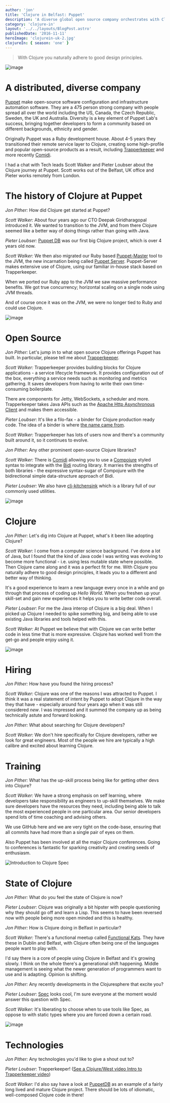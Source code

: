 ```yaml
---
author: 'jon'
title: 'Clojure in Belfast: Puppet'
description: 'A diverse global open source company orchestrates with Clojure'
category: 'clojure-in'
layout: '../../layouts/BlogPost.astro'
publishedDate: '2016-11-11'
heroImage: 'clojurein-uk-2.jpg'
clojureIn: { season: 'one' }
---
```



> With Clojure you naturally adhere to good design principles.


<Image alt='image' src={pu} />

# A distributed, diverse company

[Puppet](https://puppet.com/company) make open-source software
configuration and infrastructure automation software. They are a 475
person strong company with people spread all over the world including
the US, Canada, the Czech Republic, Sweden, the UK and Australia.
Diversity is a key element of Puppet Lab's success, bringing together
developers to form a community based on different backgrounds, ethnicity
and gender.

Originally Puppet was a Ruby development house. About 4-5 years they
transitioned their remote service layer to Clojure, creating some
high-profile and popular open-source products as a result, including
[Trapperkeeper](https://github.com/puppetlabs/trapperkeeper) and more
recently [Comidi](https://github.com/puppetlabs/comidi).

I had a chat with Tech leads Scott Walker and Pieter Loubser about the
Clojure journey at Puppet. Scott works out of the Belfast, UK office and
Pieter works remotely from London.

# The history of Clojure at Puppet

_Jon Pither:_ How did Clojure get started at Puppet?

_Scott Walker:_ About four years ago our CTO Deepak Giridharagopal
introduced it. We wanted to transition to the JVM, and from there
Clojure seemed like a better way of doing things rather than going with
Java.

_Pieter Loubser:_ [Puppet DB](https://github.com/puppetlabs/puppetdb)
was our first big Clojure project, which is over 4 years old now.

_Scott Walker:_ We then also migrated our Ruby based
[Puppet-Master](https://docs.puppet.com/puppet/latest/reference/services_master_rack.html)
tool to the JVM, the new incarnation being called [Puppet
Server](https://github.com/puppetlabs/puppetserver). Puppet-Server makes
extensive use of Clojure, using our familiar in-house stack based on
Trapperkeeper.

When we ported our Ruby app to the JVM we saw massive performance
benefits. We got true concurrency; horizontal scaling on a single node
using JVM threads.

And of course once it was on the JVM, we were no longer tied to Ruby and
could use Clojure.


<Image alt='image' width={300} src={pt} />

# Open Source

_Jon Pither:_ Let's jump in to what open source Clojure offerings Puppet
has built. In particular, please tell me about
[Trapperkeeper](https://github.com/puppetlabs/trapperkeeper).

_Scott Walker:_ Trapperkeeper provides building blocks for Clojure
applications - a service lifecycle framework. It provides configuration
out of the box, everything a service needs such as monitoring and
metrics gathering. It saves developers from having to write their own
time-consuming boilerplate.

There are components for Jetty, WebSockets, a scheduler and more.
Trapperkeeper takes Java APIs such as the [Apache Http Asynchronous
Client](https://hc.apache.org/httpcomponents-asyncclient-dev/) and makes
them accessible.

_Pieter Loubser_: It's like a filo-fax - a binder for Clojure production
ready code. The idea of a binder is where [the name came
from](https://en.wikipedia.org/wiki/Trapper_Keeper).

_Scott Walker:_ Trapperkeeper has lots of users now and there's a
community built around it, so it continues to evolve.

_Jon Pither:_ Any other prominent open-source Clojure libraries?

_Scott Walker:_ There is [Comidi](https://github.com/puppetlabs/comidi)
allowing you to use a
[Compojure](https://github.com/weavejester/compojure) styled syntax to
integrate with the [Bidi](https://github.com/weavejester/compojure)
routing library. It marries the strengths of both libraries - the
expressive syntax-sugar of Compojure with the bidirectional simple
data-structure approach of Bidi.

_Pieter Loubser:_ We also have
[clj-kitchensink](https://github.com/puppetlabs/clj-kitchensink) which
is a library full of our commonly used utilities.


<Image alt='image' src={pf} />

# Clojure

_Jon Pither:_ Let's dig into Clojure at Puppet, what's it been like
adopting Clojure?

_Scott Walker:_ I come from a computer science background. I've done a
lot of Java, but I found that the kind of Java code I was writing was
evolving to become more functional - i.e. using less mutable state where
possible. Then Clojure came along and it was a perfect fit for me. With
Clojure you naturally adhere to good design principles, it leads you to
a different and better way of thinking.

It's a good experience to learn a new language every once in a while and
go through that process of coding up _Hello World_. When you freshen up
your skill-set and gain new experiences it helps you to write better
code overall.

_Pieter Loubser_: For me the Java interop of Clojure is a big deal. When
I picked up Clojure I needed to spike something big, and being able to
use existing Java libraries and tools helped with this.

_Scott Walker:_ At Puppet we believe that with Clojure we can write
better code in less time that is more expressive. Clojure has worked
well from the get-go and people enjoy using it.


<Image alt='image' width={300} src={pl} />

# Hiring

_Jon Pither:_ How have you found the hiring process?

_Scott Walker:_ Clojure was one of the reasons I was attracted to
Puppet. I think it was a real statement of intent by Puppet to adopt
Clojure in the way they that have - especially around four years ago
when it was still considered _new_. I was impressed and it summed the
company up as being technically astute and forward looking.

_Jon Pither:_ What about searching for Clojure developers?

_Scott Walker:_ We don't hire specifically for Clojure developers,
rather we look for great engineers. Most of the people we hire are
typically a high calibre and excited about learning Clojure.

# Training

_Jon Pither:_ What has the up-skill process being like for getting other
devs into Clojure?

_Scott Walker:_ We have a strong emphasis on self learning, where
developers take responsibility as engineers to up-skill themselves. We
make sure developers have the resources they need, including being able
to talk the most experienced people in one particular area. Our senior
developers spend lots of time coaching and advising others.

We use GitHub here and we are very tight on the code-base, ensuring that
all commits have had more than a single pair of eyes on them.

Also Puppet has been involved at all the major Clojure conferences.
Going to conferences is fantastic for sparking creativity and creating
seeds of enthusiasm.

![Introduction to Clojure
Spec](/img/lq/103-clojure-spec-with-rich-hickey.jpg)

# State of Clojure

_Jon Pither:_ What do you feel the state of Clojure is now?

_Pieter Loubser_: Clojure was originally a bit hipster with people
questioning why they should go off and learn a Lisp. This seems to have
been reversed now with people being more open minded and this is
healthy.

_Jon Pither:_ How is Clojure doing in Belfast in particular?

_Scott Walker:_ There's a functional meetup called [Functional
Kats](http://www.meetup.com/Functional-Kats-Belfast/). They have these
in Dublin and Belfast, with Clojure often being one of the languages
people want to play with.

I'd say there is a core of people using Clojure in Belfast and it's
growing slowly. I think on the whole there's a generational shift
happening. Middle management is seeing what the newer generation of
programmers want to use and is adapting. Opinion is shifting.

_Jon Pither:_ Any recently developments in the Clojuresphere that excite
you?

_Pieter Loubser_: [Spec](http://clojure.org/about/spec) looks cool, I'm
sure everyone at the moment would answer this question with Spec.

_Scott Walker:_ It's liberating to choose when to use tools like Spec,
as oppose to with static types where you are forced down a certain road.


<Image alt='image' width={300} src={tk} />

# Technologies

_Jon Pither:_ Any technologies you'd like to give a shout out to?

_Pieter Loubser_: Trapperkeeper! ([See a Clojure/West video Intro to
Trapperkeeper video](https://www.youtube.com/watch?v=IniU7pF5-vs))

_Scott Walker:_ I'd also say have a look at
[PuppetDB](https://github.com/puppetlabs/puppetdb) as an example of a
fairly long lived and mature Clojure project. There should be lots of
idiomatic, well-composed Clojure code in there!
